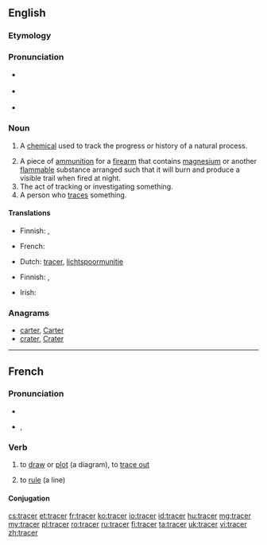 ==English==

===Etymology===
{{suffix|trace|er}}

===Pronunciation===
* {{a|UK}} {{IPA|/ˈtɹeɪsə(ɹ)/|[ˈtʃɹeɪsə(ɹ)]}}
* {{a|US}} {{IPA|/ˈtɹeɪsɚ/|[ˈtʃɹeɪsɚ]}}
* {{rhymes|eɪsə(r)}}

===Noun===
{{en-noun}}

# {{chemistry}} A [[chemical]] used to track the progress or history of a natural process.
# A piece of [[ammunition]] for a [[firearm]] that contains [[magnesium]] or another [[flammable]] substance arranged such that it will burn and produce a visible trail when fired at night.
# The act of tracking or investigating something.
# A person who [[trace]]s something.

====Translations====
{{trans-top|A chemical used to track the progress or history of a natural process}}
* Finnish: {{t-|fi|markkeri}}, {{t-|fi|merkkiaine}}
{{trans-mid}}
* French: {{t+|fr|marqueur|m}}
{{trans-bottom}}

{{trans-top|A piece of ammunition for a firearm that contains magnesium or another flammable substance}}
* Dutch: [[tracer]], [[lichtspoormunitie]]
{{trans-mid}}
* Finnish: {{t-|fi|valojuova-ammus}}, {{t-|fi|valojuovaluoti}}
{{trans-bottom}}

{{trans-top|The act of tracking or investigating something}}
{{trans-mid}}
{{trans-bottom}}

{{trans-top|A person who traces something}}
* Irish: {{t-|ga|rianaí|m}}
{{trans-mid}}
{{trans-bottom}}

===Anagrams===
* [[carter#English|carter]], [[Carter#English|Carter]]
* [[crater#English|crater]], [[Crater#English|Crater]]

----

==French==

===Pronunciation===
* {{audio|Fr-tracer.ogg|audio}}
* {{IPA|/tʁa.se/|lang=fr}}, {{X-SAMPA|/tRa.se/}}

===Verb===
{{fr-verb}}

# {{transitive}} to [[draw]] or [[plot]] (a diagram), to [[trace out]]
# {{transitive}} to [[rule]] (a line)

====Conjugation====
{{fr-conj-cer|tra|avoir}}

[[cs:tracer]]
[[et:tracer]]
[[fr:tracer]]
[[ko:tracer]]
[[io:tracer]]
[[id:tracer]]
[[hu:tracer]]
[[mg:tracer]]
[[my:tracer]]
[[pl:tracer]]
[[ro:tracer]]
[[ru:tracer]]
[[fi:tracer]]
[[ta:tracer]]
[[uk:tracer]]
[[vi:tracer]]
[[zh:tracer]]